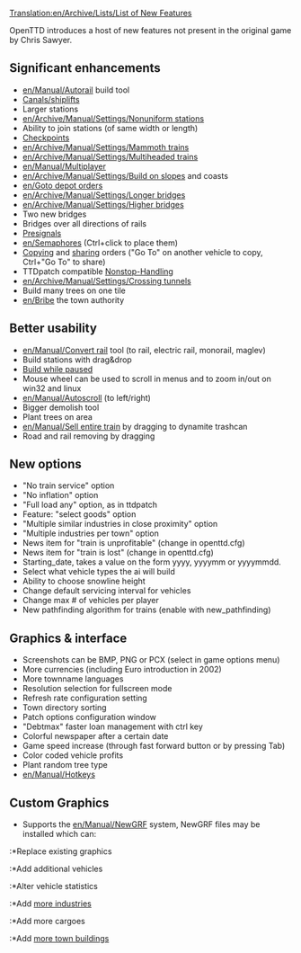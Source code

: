 [[Translation:en/Archive/Lists/List of New Features]]

{{en/Outdated|Feb 2011}}
OpenTTD introduces a host of new features not present in the original game by Chris Sawyer.

==Significant enhancements==
*[[en/Manual/Autorail]] build tool
*[[en/Docks|Canals/shiplifts]]
*Larger stations
*[[en/Archive/Manual/Settings/Nonuniform stations]]
*Ability to join stations (of same width or length)
*[[en/Manual/Waypoints|Checkpoints]]
*[[en/Archive/Manual/Settings/Mammoth trains]]
*[[en/Archive/Manual/Settings/Multiheaded trains]]
*[[en/Manual/Multiplayer]]
*[[en/Archive/Manual/Settings/Build on slopes]] and coasts
*[[en/Goto depot orders]]
*[[en/Archive/Manual/Settings/Longer bridges]]
*[[en/Archive/Manual/Settings/Higher bridges]]
*Two new bridges
*Bridges over all directions of rails
*[[en/Manual/Signals#Pre-signals|Presignals]]
*[[en/Semaphores]] (Ctrl+click to place them)
*[[en/Copy orders|Copying]] and [[en/Shared orders|sharing]] orders ("Go To" on another vehicle to copy, Ctrl+"Go To" to share)
*TTDpatch compatible [[en/Archive/Manual/Settings/Non-stop|Nonstop-Handling]]
*[[en/Archive/Manual/Settings/Crossing tunnels]]
*Build many trees on one tile
*[[en/Bribe]] the town authority

==Better usability==
* [[en/Manual/Convert rail]] tool (to rail, electric rail, monorail, maglev)
* Build stations with drag&drop
* [[en/Manual/Cheats#Build while in pause mode|Build while paused]]
* Mouse wheel can be used to scroll in menus and to zoom in/out on win32 and linux
* [[en/Manual/Autoscroll]] (to left/right)
* Bigger demolish tool
* Plant trees on area
* [[en/Manual/Sell entire train]] by dragging to dynamite trashcan
* Road and rail removing by dragging

==New options==
* "No train service" option
* "No inflation" option
* "Full load any" option, as in ttdpatch
* Feature: "select goods" option
* "Multiple similar industries in close proximity" option
* "Multiple industries per town" option
* News item for "train is unprofitable" (change in openttd.cfg)
* News item for "train is lost" (change in openttd.cfg)
* Starting_date, takes a value on the form yyyy, yyyymm or yyyymmdd.
* Select what vehicle types the ai will build
* Ability to choose snowline height
* Change default servicing interval for vehicles
* Change max # of vehicles per player
* New pathfinding algorithm for trains (enable with new_pathfinding)

==Graphics & interface==
* Screenshots can be BMP, PNG or PCX (select in game options menu)
* More currencies (including Euro introduction in 2002)
* More townname languages
* Resolution selection for fullscreen mode
* Refresh rate configuration setting
* Town directory sorting
* Patch options configuration window
* "Debtmax" faster loan management with ctrl key
* Colorful newspaper after a certain date
* Game speed increase (through fast forward button or by pressing Tab)
* Color coded vehicle profits
* Plant random tree type
* [[en/Manual/Hotkeys]]

==Custom Graphics==
*Supports the [[en/Manual/NewGRF]] system, NewGRF files may be installed which can:
:*Replace existing graphics
:*Add additional vehicles
:*Alter vehicle statistics
:*Add [[en/newindustries|more industries]]
:*Add more cargoes
:*Add [[en/newhouses|more town buildings]]